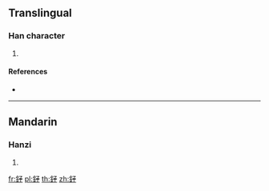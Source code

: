 {{character info/new}}
==Translingual==

===Han character===
{{Han char|rn=167|rad=金|as=03|sn=11|four=87147|canj=CND}}

# {{defn|Han|sort=金03}}

====References====
* {{Han ref|kx=1296.190|dkj=40178|dj=1800.050|hdz=64173.070|uh=91E8|ud=37352|bh=D842|bd=55362}}

----

==Mandarin==

===Hanzi===
{{cmn-hanzi|pin=[[zǐ]] ([[zi3]])|wg=tzu<sup>3</sup>}}

# {{defn|lang=cmn|sort=金03}}

[[fr:釨]]
[[pl:釨]]
[[th:釨]]
[[zh:釨]]
